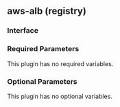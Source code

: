 ## aws-alb (registry)

### Interface

### Required Parameters

This plugin has no required variables.

### Optional Parameters

This plugin has no optional variables.
